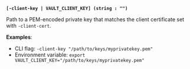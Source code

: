 <a id="standard-client-key" />

**`[-client-key | VAULT_CLIENT_KEY] (string : "")`**

Path to a PEM-encoded private key that matches the client certificate set with
`-client-cert`.

**Examples**:

- CLI flag: `-client-key "/path/to/keys/myprivatekey.pem"`
- Environment variable: `export VAULT_CLIENT_KEY="/path/to/keys/myprivatekey.pem"`


